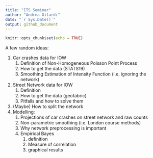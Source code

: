 ```yaml
---
title: "ITS Seminar"
author: "Andrea Gilardi"
date: "`r Sys.Date()`"
output: github_document
---
```


```r
knitr::opts_chunk$set(echo = TRUE)
```

A few random ideas:

1. Car crashes data for IOW
    1. Definition of Non-Homogeneous Poisson Point Process
    1. How to get the data (STATS19)
    1. Smoothing Estimation of Intensity Function (i.e. ignoring the network)
1. Street Network data for IOW
    1. Definition
    1. How to get the data (geofabric)
    1. Pitfalls and how to solve them
1. (Maybe) How to split the network
1. Modelling:
    1. Projections of car crashes on street network and raw counts
    1. Non-parametric smoothing (i.e. London course methods)
    1. Why network preprocessing is important
    1. Empirical Bayes 
        1. definition
        1. Measure of correlation
        1. graphical results
     
    
